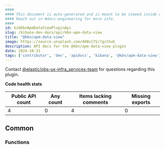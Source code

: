 ```yaml
---
####
#### This document is auto-generated and is meant to be viewed inside our experimental, new docs system.
#### Reach out in #docs-engineering for more info.
####
id: kibKbnApmDataViewPluginApi
slug: /kibana-dev-docs/api/kbn-apm-data-view
title: "@kbn/apm-data-view"
image: https://source.unsplash.com/400x175/?github
description: API docs for the @kbn/apm-data-view plugin
date: 2024-10-31
tags: ['contributor', 'dev', 'apidocs', 'kibana', '@kbn/apm-data-view']
---
```




Contact [@elastic/obs-ux-infra_services-team](https://github.com/orgs/elastic/teams/obs-ux-infra_services-team) for questions regarding this plugin.

**Code health stats**

| Public API count  | Any count | Items lacking comments | Missing exports |
|-------------------|-----------|------------------------|-----------------|
| 4 | 0 | 4 | 0 |

## Common

### Functions
<DocDefinitionList data={kbnApmDataViewObj.common.functions}/>

